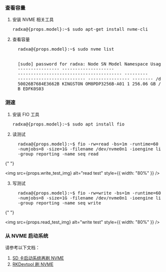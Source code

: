 ### 查看容量

1. 安装 NVME 相关工具

   <pre>radxa@{props.model}:~$ sudo apt-get install nvme-cli</pre>

2. 查看容量

   <pre style={{ whiteSpace: "nowrap" }}>
     radxa@{props.model}:~$ sudo nvme list
     <br />
     [sudo] password for radxa: Node SN Model Namespace Usage Format FW Rev
     ---------------- --------------------
     ---------------------------------------- ---------
     -------------------------- ---------------- -------- /dev/nvme0n1
     50026B7684E3662B KINGSTON OM8PDP3256B-A01 1 256.06 GB / 256.06 GB 512 B + 0
     B EDFK0S03
   </pre>

### 测速

1. 安装 FIO 工具

   <pre>radxa@{props.model}:~$ sudo apt install fio</pre>

2. 读测试

   <pre style={{ whiteSpace: "nowrap" }}>
     radxa@{props.model}:~$ fio -rw=read -bs=1m -runtime=60 -iodepth 1
     -numjobs=8 -size=1G -filename /dev/nvme0n1 -ioengine libaio -direct=1
     -group_reporting -name seq_read
   </pre>

{" "}

<img src={props.write_test_img} alt="read test" style={{ width: "80%" }} />

3. 写测试

   <pre style={{ whiteSpace: "nowrap" }}>
     radxa@{props.model}:~$ fio -rw=write -bs=1m -runtime=60 -iodepth 1
     -numjobs=8 -size=1G -filename /dev/nvme0n1 -ioengine libaio -direct=1
     -group_reporting -name seq_write
   </pre>

{" "}

<img src={props.read_test_img} alt="write test" style={{ width: "80%" }} />


### 从 NVME 启动系统

请参考以下文档：

1. <a href={props.boot_from_nvme_by_sd}> SD 卡启动系统再刷 NVME </a>
2. <a href={props.flash_by_rkdevtool}> RKDevtool 刷 NVME </a>
